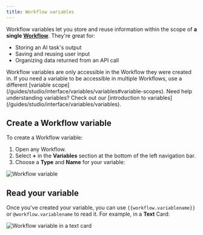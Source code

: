 ```yaml
---
title: Workflow variables
---
```


Workflow variables let you store and reuse information within the scope of **a single [Workflow](/guides/studio/interface/studio-interface-flows)**. They're great for:

- Storing an AI task's output
- Saving and reusing user input
- Organizing data returned from an API call

<Note>
Workflow variables are only accessible in the Workflow they were created in. If you need a variable to be accessible in multiple Workflows, use a different [variable scope](/guides/studio/interface/variables/variables#variable-scopes).
</Note>

<Tip>
    Need help understanding variables? Check out our [introduction to variables](/guides/studio/interface/variables/variables).
</Tip>

## Create a Workflow variable

To create a Workflow variable:

1. Open any Workflow.
2. Select **+** in the **Variables** section at the bottom of the left navigation bar.
3. Choose a **Type** and **Name** for your variable:

![Workflow variable](/guides/studio/interface/variables/workflow-variable.png)

## Read your variable

Once you've created your variable, you can use `{{workflow.variablename}}` or `@workflow.variablename` to read it. For example, in a **Text** Card:

![Workflow variable in a text card](/guides/studio/interface/variables/workflow-variable-example.png)